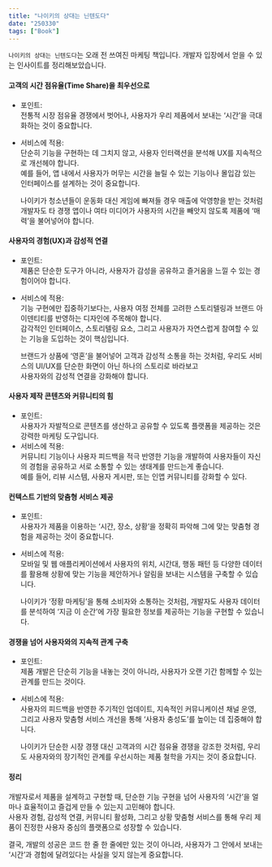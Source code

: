 ```yaml
---
title: "나이키의 상대는 닌텐도다"
date: "250330"
tags: ["Book"]
---
```


`나이키의 상대는 닌텐도다`는 오래 전 쓰여진 마케팅 책입니다. 개발자 입장에서 얻을 수 있는 인사이트를 정리해보았습니다.

#### 고객의 시간 점유율(Time Share)을 최우선으로

- 포인트:  
  전통적 시장 점유율 경쟁에서 벗어나, 사용자가 우리 제품에서 보내는 ‘시간’을 극대화하는 것이 중요합니다.
- 서비스에 적용:  
  단순히 기능을 구현하는 데 그치지 않고, 사용자 인터랙션을 분석해 UX를 지속적으로 개선헤야 합니다.  
  예를 들어, 앱 내에서 사용자가 머무는 시간을 늘릴 수 있는 기능이나 몰입감 있는 인터페이스를 설계하는 것이 중요합니다.

  나이키가 청소년들이 운동화 대신 게임에 빠져들 경우 매출에 악영향을 받는 것처럼  
  개발자도 타 경쟁 앱이나 여타 미디어가 사용자의 시간을 빼앗지 않도록 제품에 ‘매력’을 불어넣어야 합니다.

#### 사용자의 경험(UX)과 감성적 연결

- 포인트:  
  제품은 단순한 도구가 아니라, 사용자가 감성을 공유하고 즐거움을 느낄 수 있는 경험이어야 합니다.
- 서비스에 적용:  
  기능 구현에만 집중하기보다는, 사용자 여정 전체를 고려한 스토리텔링과 브랜드 아이덴티티를 반영하는 디자인에 주목해야 합니다.  
  감각적인 인터페이스, 스토리텔링 요소, 그리고 사용자가 자연스럽게 참여할 수 있는 기능을 도입하는 것이 핵심입니다.

  브랜드가 상품에 ‘영혼’을 불어넣어 고객과 감성적 소통을 하는 것처럼, 우리도 서비스의 UI/UX를 단순한 화면이 아닌 하나의 스토리로 바라보고  
  사용자와의 감성적 연결을 강화해야 합니다.

#### 사용자 제작 콘텐츠와 커뮤니티의 힘

- 포인트:  
  사용자가 자발적으로 콘텐츠를 생산하고 공유할 수 있도록 플랫폼을 제공하는 것은 강력한 마케팅 도구입니다.
- 서비스에 적용:  
  커뮤니티 기능이나 사용자 피드백을 적극 반영한 기능을 개발하여 사용자들이 자신의 경험을 공유하고 서로 소통할 수 있는 생태계를 만드는게 좋습니다.  
  예를 들어, 리뷰 시스템, 사용자 게시판, 또는 인앱 커뮤니티를 강화할 수 있다.

#### 컨텍스트 기반의 맞춤형 서비스 제공

- 포인트:  
  사용자가 제품을 이용하는 ‘시간, 장소, 상황’을 정확히 파악해 그에 맞는 맞춤형 경험을 제공하는 것이 중요합니다.
- 서비스에 적용:  
  모바일 및 웹 애플리케이션에서 사용자의 위치, 시간대, 행동 패턴 등 다양한 데이터를 활용해 상황에 맞는 기능을 제안하거나 알림을 보내는 시스템을 구축할 수 있습니다.

  나이키가 ‘정황 마케팅’을 통해 소비자와 소통하는 것처럼, 개발자도 사용자 데이터를 분석하여 ‘지금 이 순간’에 가장 필요한 정보를 제공하는 기능을 구현할 수 있습니다.

#### 경쟁을 넘어 사용자와의 지속적 관계 구축

- 포인트:  
  제품 개발은 단순히 기능을 내놓는 것이 아니라, 사용자가 오랜 기간 함께할 수 있는 관계를 만드는 것이다.
- 서비스에 적용:  
  사용자의 피드백을 반영한 주기적인 업데이트, 지속적인 커뮤니케이션 채널 운영, 그리고 사용자 맞춤형 서비스 개선을 통해 ‘사용자 충성도’를 높이는 데 집중해야 합니다.

  나이키가 단순한 시장 경쟁 대신 고객과의 시간 점유율 경쟁을 강조한 것처럼, 우리도 사용자와의 장기적인 관계를 우선시하는 제품 철학을 가지는 것이 중요합니다.

#### 정리

개발자로서 제품을 설계하고 구현할 때, 단순한 기능 구현을 넘어 사용자의 ‘시간’을 얼마나 효율적이고 즐겁게 만들 수 있는지 고민해야 합니다.  
사용자 경험, 감성적 연결, 커뮤니티 활성화, 그리고 상황 맞춤형 서비스를 통해 우리 제품이 진정한 사용자 중심의 플랫폼으로 성장할 수 있습니다.

결국, 개발의 성공은 코드 한 줄 한 줄에만 있는 것이 아니라, 사용자가 그 안에서 보내는 ‘시간’과 경험에 달려있다는 사실을 잊지 않는게 중요합니다.
